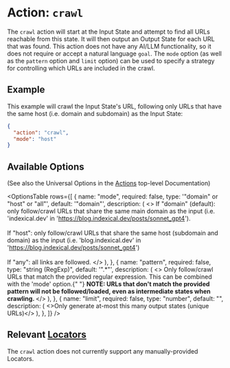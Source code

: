 
# Action: `crawl`

The `crawl` action will start at the Input State and attempt to find all URLs reachable from this state. It will then output an Output State for each URL that was found. This action does not have any AI/LLM functionality, so it does not require or accept a natural language `goal`. The `mode` option (as well as the `pattern` option and `limit` option) can be used to specify a strategy for controlling which URLs are included in the crawl.

## Example

This example will crawl the Input State's URL, following only URLs that have the same host (i.e. domain and subdomain) as the Input State:

```json
{
  "action": "crawl",
  "mode": "host"
}
```

## Available Options

(See also the Universal Options in the [Actions](/actions) top-level Documentation)

<OptionsTable
  rows={[
    {
      name: "mode",
      required: false,
      type: '"domain" or "host" or "all"',
      default: '"domain"',
      description: (
        <>
          If "domain" (default): only follow/crawl URLs that share the same main
          domain as the input (i.e. 'indexical.dev' in
          'https://blog.indexical.dev/posts/sonnet_gpt4').
          <br />
          <br />
          If "host": only follow/crawl URLs that share the same host (subdomain and
          domain) as the input (i.e. 'blog.indexical.dev' in 'https://blog.indexical.dev/posts/sonnet_gpt4')
          <br />
          <br />
          If "any": all links are followed.
        </>
      ),
    },
    {
      name: "pattern",
      required: false,
      type: "string (RegExp)",
      default: '".*"',
      description: (
        <>
          Only follow/crawl URLs that match the provided regular expression.
          This can be combined with the 'mode' option.{" "}
          <b>
            NOTE: URLs that don't match the provided pattern will not be
            followed/loaded, even as intermediate states when crawling.
          </b>
        </>
      ),
    },
    {
      name: "limit",
      required: false,
      type: "number",
      default: "",
      description: (
        <>Only generate at-most this many output states (unique URLs)</>
      ),
    },
  ]}
/>

## Relevant [Locators](/locators)

The `crawl` action does not currently support any manually-provided Locators.
